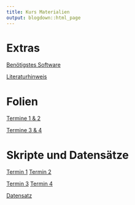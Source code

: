 ```yaml
---
title: Kurs Materialien
output: blogdown::html_page
---
```


# Extras

[Benötigstes Software](../documents/installieren.pdf)

[Literaturhinweis](../documents/Referenzen.pdf)

# Folien

[Termine 1 & 2](../documents/FolienRKurs-12.pdf)

[Termine 3 & 4](../documents/FolienRKurs-34.pdf)

# Skripte und Datensätze

[Termin 1](../documents/Tag1.R) [Termin 2](../documents/Tag2.R)

[Termin 3](../documents/Tag3.R) [Termin 4](../documents/Tag4.R)

[Datensatz](../2022/10/24/dateien-herunterladen/)
